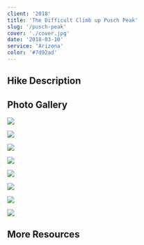 ```yaml
---
client: '2018'
title: 'The Difficult Climb up Pusch Peak'
slug: '/pusch-peak'
cover: './cover.jpg'
date: '2018-03-10'
service: 'Arizona'
color: '#7d92ad'
---
```


## Hike Description

## Photo Gallery

![](./start.jpg)

![](./cover.jpg)

![](./century-plant.jpg)

![](./almost-up.jpg)

![](./mt-lemmon-bg.jpg)

![](./otherside.jpg)

![](./summit-log.jpg)

![](./panoramic.jpg)

## More Resources
